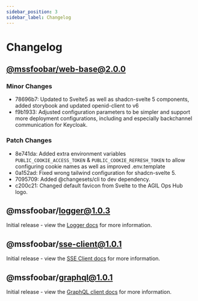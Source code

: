 ```yaml
---
sidebar_position: 3
sidebar_label: Changelog
---
```


# Changelog

## [@mssfoobar/web-base@2.0.0](https://github.com/mssfoobar/web-base/releases/tag/v2.0.0)

### Minor Changes

-   78696b7: Updated to Svelte5 as well as shadcn-svelte 5 components, added storybook and updated openid-client to v6
-   f9b1933: Adjusted configuration parameters to be simpler and support more deployment configurations, including and especially backchannel communication for Keycloak.

### Patch Changes

-   8e741da: Added extra environment variables `PUBLIC_COOKIE_ACCESS_TOKEN` & `PUBLIC_COOKIE_REFRESH_TOKEN` to allow configuring cookie names as well as improved .env.template
-   0a152ad: Fixed wrong tailwind configuration for shadcn-svelte 5.
-   7095709: Added @changesets/cli to dev dependency.
-   c200c21: Changed default favicon from Svelte to the AGIL Ops Hub logo.

## @mssfoobar/logger@1.0.3

Initial release - view the [Logger docs](../development/logger.mdx) for more information.

## @mssfoobar/sse-client@1.0.1

Initial release - view the [SSE Client docs](../development/sse-client.mdx) for more information.

## @mssfoobar/graphql@1.0.1

Initial release - view the [GraphQL client docs](../development/graphql-client.mdx) for more information.
